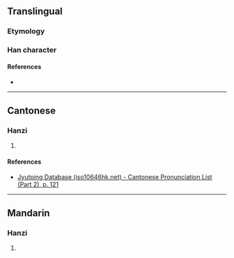 {{character info/new}}
==Translingual==

===Etymology===
{{Han compound|㫃|皮|c1=s|c2=p|ls=psc}}

===Han character===
{{Han char|rn=70|rad=方|as=07|sn=11|four=|canj=YSODE|ids=⿸⿰方𠂉皮}}

====References====
* {{Han ref|kx=0483.110|dkj=13650|dj=0845.070|hdz=32182.010|uh=65C7|ud=26055}}

----

==Cantonese==

===Hanzi===
{{yue-hanzi|jyut=[[pei1]]|y=pei1}}

# {{rfdef|yue|sort=方07}}

====References====
* [http://www.iso10646hk.net/jp/document/download.jsp Jyutping Database (iso10646hk.net) - Cantonese Pronunciation List (Part 2), p. 121]

----

==Mandarin==

===Hanzi===
{{cmn-hanzi|pin=[[pī]] ([[pi1]])|wg=p'i<sup>1</sup>}}

# {{rfdef|cmn|sort=方07}}